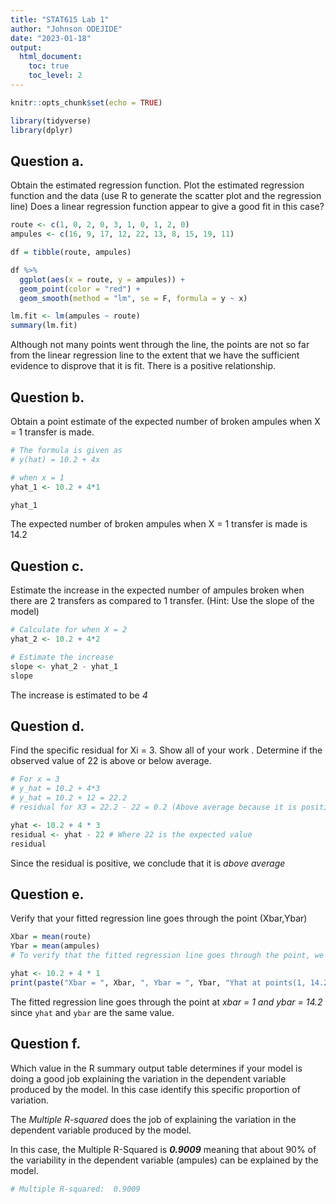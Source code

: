 ```yaml
---
title: "STAT615 Lab 1"
author: "Johnson ODEJIDE"
date: "2023-01-18"
output: 
  html_document:
    toc: true
    toc_level: 2
---
```


```r
knitr::opts_chunk$set(echo = TRUE)
```

```r
library(tidyverse)
library(dplyr)
```

## Question a.

Obtain the estimated regression function.  Plot the estimated regression function and the data (use R to generate the scatter plot and the regression line) Does a linear regression function appear to give a good fit in this case?

```r
route <- c(1, 0, 2, 0, 3, 1, 0, 1, 2, 0)
ampules <- c(16, 9, 17, 12, 22, 13, 8, 15, 19, 11)

df = tibble(route, ampules)

df %>% 
  ggplot(aes(x = route, y = ampules)) +
  geom_point(color = "red") +
  geom_smooth(method = "lm", se = F, formula = y ~ x)

lm.fit <- lm(ampules ~ route)
summary(lm.fit)
```
Although not many points went through the line, the points are not so far from the linear regression line to the extent that we have the sufficient evidence to disprove that it is fit. There is a positive relationship.

## Question b.

Obtain a point estimate of the expected number of broken ampules when X = 1 transfer is made.
```r
# The formula is given as 
# y(hat) = 10.2 + 4x

# when x = 1
yhat_1 <- 10.2 + 4*1

yhat_1
```
The expected number of broken ampules when X = 1 transfer is made is 14.2

## Question c.

Estimate the increase in the expected number of ampules broken when there are 2 transfers as compared to 1 transfer.  (Hint: Use the slope of the model)

```r
# Calculate for when X = 2
yhat_2 <- 10.2 + 4*2

# Estimate the increase
slope <- yhat_2 - yhat_1
slope
```
The increase is estimated to be *4*


## Question d.

Find the specific residual for Xi  =  3. Show all of your work .  Determine if the observed value of 22 is above or below average.

```r
# For x = 3
# y_hat = 10.2 + 4*3
# y_hat = 10.2 + 12 = 22.2
# residual for X3 = 22.2 - 22 = 0.2 (Above average because it is positive)

yhat <- 10.2 + 4 * 3
residual <- yhat - 22 # Where 22 is the expected value
residual
```
Since the residual is positive, we conclude that it is *above average*

## Question e.

Verify that your fitted regression line goes through the point (Xbar,Ybar)

```r
Xbar = mean(route)
Ybar = mean(ampules)
# To verify that the fitted regression line goes through the point, we substitute x in the equation for Xbar, that is, 1 and verify if it is 14.2

yhat <- 10.2 + 4 * 1
print(paste("Xbar = ", Xbar, ", Ybar = ", Ybar, "Yhat at points(1, 14.2) = ", yhat))
```
The fitted regression line goes through the point at *xbar = 1 and ybar = 14.2* since `yhat` and `ybar` are the same value.

## Question f.

Which value in the R summary output table determines if your model is doing a good job explaining the variation in the dependent variable produced by the model.  In this case identify this specific proportion of variation.

The *Multiple R-squared* does the job of explaining the variation in the dependent variable produced by the model.

In this case, the Multiple R-Squared is ***0.9009*** meaning that about 90% of the variability in the dependent variable (ampules) can be explained by the model.
```r
# Multiple R-squared:  0.9009
```